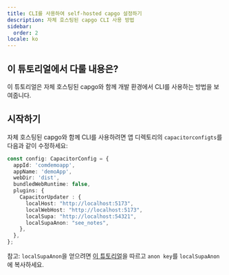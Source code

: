 ```yaml
---
title: CLI를 사용하여 self-hosted capgo 설정하기
description: 자체 호스팅된 capgo CLI 사용 방법
sidebar:
  order: 2
locale: ko
---
```


## 이 튜토리얼에서 다룰 내용은?

이 튜토리얼은 자체 호스팅된 capgo와 함께 개발 환경에서 CLI를 사용하는 방법을 보여줍니다.

## 시작하기

자체 호스팅된 capgo와 함께 CLI를 사용하려면 앱 디렉토리의 `capacitorconfigts`를 다음과 같이 수정하세요:

```ts
const config: CapacitorConfig = {
  appId: 'comdemoapp',
  appName: 'demoApp',
  webDir: 'dist',
  bundledWebRuntime: false,
  plugins: {
    CapacitorUpdater : {
      localHost: "http://localhost:5173",
      localWebHost: "http://localhost:5173",
      localSupa: "http://localhost:54321",
      localSupaAnon: "see_notes",
    },
  },
};
```

참고: `localSupaAnon`을 얻으려면 [이 튜토리얼](/docs/plugin/self-hosted/local-dev/getting-started/)을 따르고 `anon key`를 `localSupaAnon`에 복사하세요.